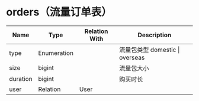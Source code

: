 # orders（流量订单表）


| Name       | Type        | Relation With | Description                                            |
| ---------- | ----------- | ------------- | ------------------------------------------------------ |
| type       | Enumeration |               | 流量包类型 domestic \| overseas             |
| size  | bigint      |               | 流量包大小                                      |
| duration   | bigint      |               | 购买时长                                              |
| user       | Relation    | User          |                                                        |


